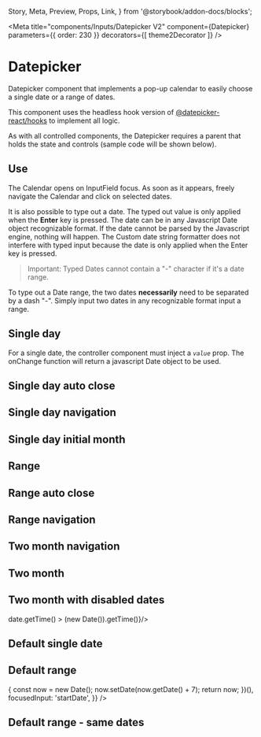   Story,
  Meta,
  Preview,
  Props,
  Link,
} from '@storybook/addon-docs/blocks';

<Meta
  title="components/Inputs/Datepicker V2"
  component={Datepicker}
  parameters={{ order: 230 }}
  decorators={[ theme2Decorator ]}
/>

# Datepicker

Datepicker component that implements a pop-up calendar to easily choose a single date or a range of dates.

This component uses the headless hook version of [@datepicker-react/hooks](https://www.npmjs.com/package/@datepicker-react/hooks) to implement all logic.

As with all controlled components, the Datepicker requires a parent that holds the state and controls (sample code will be shown below).

## Use

The Calendar opens on InputField focus. As soon as it appears, freely navigate the Calendar and click on selected dates.

It is also possible to type out a date. The typed out value is only applied when the **Enter** key is pressed. The date can be in any Javascript Date object recognizable format. If the date cannot be parsed by the Javascript engine, nothing will happen. The Custom date string formatter does not interfere with typed input because the date is only applied when the Enter key is pressed.

> Important: Typed Dates cannot contain a "-" character if it's a date range.

To type out a Date range, the two dates **necessarily** need to be separated by a dash "-". Simply input two dates in any recognizable format input a range.

## Single day

For a single date, the controller component must inject a _`value`_ prop. The onChange function will return a javascript Date object to be used.

<Preview>
  <Story name="Single day">
    <Box>
      <Datepicker />
    </Box>
  </Story>
</Preview>

## Single day auto close

<Preview>
  <Story name="Single day auto close">
    <Box>
      <Datepicker
        closeOnSelect
        navButtons={[{ label: 'TODAY', daysToAdd: 0 }]}
      />
    </Box>
  </Story>
</Preview>

## Single day navigation

<Preview>
  <Story name="Single day navigation">
    <Box>
      <Datepicker navButtons={[{ label: 'TODAY', daysToAdd: 0 }]} />
    </Box>
  </Story>
</Preview>

## Single day initial month

<Preview>
  <Story name="Single day initial month">
    <Box>
      <Datepicker
        navButtons={[{ label: 'TODAY', daysToAdd: 0 }]}
        defaultInitialVisibleMonth={new Date('2021-05-01')}
      />
    </Box>
  </Story>
</Preview>

## Range

<Preview>
  <Story name="Range">
    <Box>
      <Datepicker isRange />
    </Box>
  </Story>
</Preview>

## Range auto close

<Preview>
  <Story name="Range auto close">
    <Box>
      <Datepicker isRange closeOnSelect />
    </Box>
  </Story>
</Preview>

## Range navigation

<Preview>
  <Story name="Range navigation">
    <Box>
      <Datepicker
        isRange
        navButtons={[{ label: 'LAST 7 DAYS', daysToAdd: -6 }]}
      />
    </Box>
  </Story>
</Preview>

## Two month navigation

<Preview>
  <Story name="Two month navigation">
    <Box>
      <Datepicker
        isRange
        numberOfMonths={2}
        navButtons={[
          { label: 'TODAY', daysToAdd: 0 },
          { label: 'LAST 7 DAYS', daysToAdd: -6 },
          { label: 'LAST 30 DAYS', daysToAdd: -29 },
        ]}
      />
    </Box>
  </Story>
</Preview>

## Two month

<Preview>
  <Story name="Two month">
    <Box>
      <Datepicker isRange numberOfMonths={2} />
    </Box>
  </Story>
</Preview>


## Two month with disabled dates
<Preview>
  <Story name="Two month with disabled dates">
    <Box>
      <Datepicker isRange numberOfMonths={2} isDateBlocked={(date) => date.getTime() > (new Date()).getTime()}/>
    </Box>
  </Story>
</Preview>

## Default single date

<Preview>
  <Story name="Default single date">
    <Box>
      <Datepicker
        initialDate={{
          startDate: new Date(),
          endDate: new Date(),
          focusedInput: 'startDate',
        }}
      />
    </Box>
  </Story>
</Preview>

## Default range

<Preview>
  <Story name="Default range">
    <Box>
      <Datepicker
        isRange
        numberOfMonths={2}
        initialDate={{
          startDate: new Date(),
          endDate: (() => {
            const now = new Date();
            now.setDate(now.getDate() + 7);
            return now;
          })(),
          focusedInput: 'startDate',
        }}
      />
    </Box>
  </Story>
</Preview>

## Default range - same dates

<Preview>
  <Story name="Default range - same dates">
    <Box>
      <Datepicker
        isRange
        numberOfMonths={2}
        initialDate={{
          startDate: new Date(),
          endDate: new Date(),
          focusedInput: 'startDate',
        }}
      />
    </Box>
  </Story>
</Preview>
